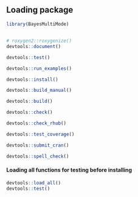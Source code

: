 ## Loading package
```r
library(BayesMultiMode)
```

## 
```r
# roxygen2::roxygenize()
devtools::document()

devtools::test()

devtools::run_examples()

devtools::install()

devtools::build_manual()

devtools::build()

devtools::check()

devtools::check_rhub()

devtools::test_coverage()

devtools::submit_cran()

devtools::spell_check()
```

#### Loading all functions for testing before installing
```r
devtools::load_all()
devtools::test()
```